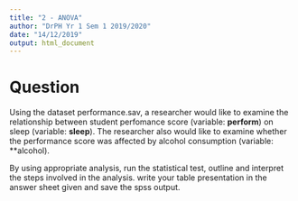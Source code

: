 ```yaml
---
title: "2 - ANOVA"
author: "DrPH Yr 1 Sem 1 2019/2020"
date: "14/12/2019"
output: html_document
---
```


# Question

Using the dataset performance.sav, a researcher would like to examine the relationship between student perfomance score (variable: **perform**) on sleep (variable: **sleep**). The researcher also would like to examine whether the performance score was affected by alcohol consumption (variable: **alcohol).

By using appropriate analysis, run the statistical test, outline and interpret the steps involved in the analysis. write your table presentation in the answer sheet given and save the spss output.